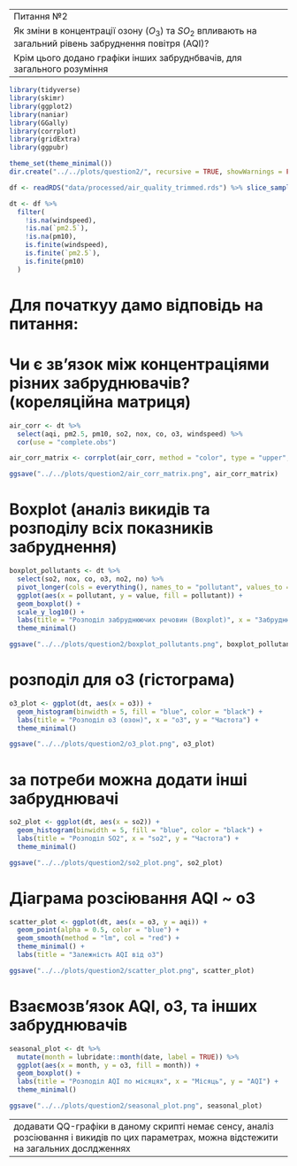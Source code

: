 ﻿---
Питання №2
Як зміни в концентрації озону ($O_3$)  та $SO_2$ впливають на загальний рівень забруднення повітря (AQI)?
Крім цього додано графіки інших забруднбвачів, для загального розуміння
---

```r
library(tidyverse)
library(skimr)
library(ggplot2)
library(naniar)
library(GGally)
library(corrplot)
library(gridExtra)
library(ggpubr)

theme_set(theme_minimal())
dir.create("../../plots/question2/", recursive = TRUE, showWarnings = FALSE)
```


```r
df <- readRDS("data/processed/air_quality_trimmed.rds") %>% slice_sample(n=100000)
```


```r
dt <- df %>%
  filter(
    !is.na(windspeed),
    !is.na(`pm2.5`),
    !is.na(pm10),
    is.finite(windspeed),
    is.finite(`pm2.5`),
    is.finite(pm10)
  )
```


# Для початкуу дамо відповідь на питання:
# Чи є зв’язок між концентраціями різних забруднювачів? (кореляційна матриця)

```r
air_corr <- dt %>%
  select(aqi, pm2.5, pm10, so2, nox, co, o3, windspeed) %>%
  cor(use = "complete.obs")

air_corr_matrix <- corrplot(air_corr, method = "color", type = "upper", tl.cex = 0.8, addCoef.col = "black")

ggsave("../../plots/question2/air_corr_matrix.png", air_corr_matrix)
```

# Boxplot (аналіз викидів та розподілу всіх показників забруднення)

```r
boxplot_pollutants <- dt %>%
  select(so2, nox, co, o3, no2, no) %>%
  pivot_longer(cols = everything(), names_to = "pollutant", values_to = "value") %>%
  ggplot(aes(x = pollutant, y = value, fill = pollutant)) +
  geom_boxplot() +
  scale_y_log10() +
  labs(title = "Розподіл забруднюючих речовин (Boxplot)", x = "Забруднювач", y = "Концентрація (log scale)") +
  theme_minimal()

ggsave("../../plots/question2/boxplot_pollutants.png", boxplot_pollutants)
```

# розподіл для o3 (гістограма)

```r
o3_plot <- ggplot(dt, aes(x = o3)) +
  geom_histogram(binwidth = 5, fill = "blue", color = "black") +
  labs(title = "Розподіл o3 (озон)", x = "о3", y = "Частота") +
  theme_minimal()

ggsave("../../plots/question2/o3_plot.png", o3_plot)
```
# за потреби можна додати інші забруднювачі

```r
so2_plot <- ggplot(dt, aes(x = so2)) +
  geom_histogram(binwidth = 5, fill = "blue", color = "black") +
  labs(title = "Розподіл SO2", x = "so2", y = "Частота") +
  theme_minimal()

ggsave("../../plots/question2/so2_plot.png", so2_plot)
```

# Діаграма розсіювання AQI ~ o3

```r
scatter_plot <- ggplot(dt, aes(x = o3, y = aqi)) +
  geom_point(alpha = 0.5, color = "blue") +
  geom_smooth(method = "lm", col = "red") +
  theme_minimal() +
  labs(title = "Залежність AQI від o3")

ggsave("../../plots/question2/scatter_plot.png", scatter_plot)

```

# Взаємозв’язок AQI, o3, та інших забруднювачів

```r
seasonal_plot <- dt %>%
  mutate(month = lubridate::month(date, label = TRUE)) %>%
  ggplot(aes(x = month, y = o3, fill = month)) +
  geom_boxplot() +
  labs(title = "Розподіл AQI по місяцях", x = "Місяць", y = "AQI") +
  theme_minimal()

ggsave("../../plots/question2/seasonal_plot.png", seasonal_plot)
```

---
додавати QQ-графіки в даному скрипті немає сенсу, аналіз розсіювання і викидів по цих параметрах, можна відстежити на загальних дослдженнях
---